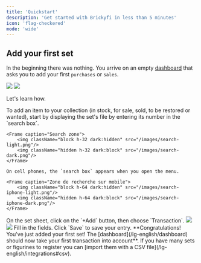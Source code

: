 ```yaml
---
title: 'Quickstart'
description: 'Get started with Brickyfi in less than 5 minutes'
icon: 'flag-checkered'
mode: 'wide'
---
```


## Add your first set

In the beginning there was nothing. You arrive on an empty [dashboard](/lg-english/dashboard) that asks you to add your first `purchases` or `sales`.

<Frame caption="Dashboard on your first login.">
        <img className="block dark:hidden" src="/images/empty-dashboard-light.png"/>
        <img className="hidden dark:block" src="/images/empty-dashboard-dark.png"/>
</Frame>

Let's learn how.

<Steps>
  <Step title="Search for the set">
    To add an item to your collection (in stock, for sale, sold, to be restored or wanted), start by displaying the set's file by entering its number in the `search box`.
    
    <Frame caption="Search zone">
        <img className="block h-32 dark:hidden" src="/images/search-light.png"/>
        <img className="hidden h-32 dark:block" src="/images/search-dark.png"/>
    </Frame>

    On cell phones, the `search box` appears when you open the menu.

    <Frame caption="Zone de recherche sur mobile">
        <img className="block h-64 dark:hidden" src="/images/search-iphone-light.png"/>
        <img className="hidden h-64 dark:block" src="/images/search-iphone-dark.png"/>
    </Frame>

  </Step>
  <Step title="Add a transaction">
    On the set sheet, click on the `+Add` button, then choose `Transaction`.
    <Frame caption="Add a transaction">
        <img className="block dark:hidden" src="/images/add-transaction-light.png"/>
        <img className="hidden dark:block" src="/images/add-transaction-dark.png"/>
    </Frame>
  </Step>
  <Step title="Enter information">
    Fill in the fields.

<AddTransaction />

  </Step>
  <Step title="Save">
    Click `Save` to save your entry.
  </Step>
</Steps>
**Congratulations! You've just added your first set! The [dashboard](/lg-english/dashboard) should now take your first transaction into account**.
<Tip>If you have many sets or figurines to register you can [import them with a CSV file](/lg-english/integrations#csv)</Tip>.
